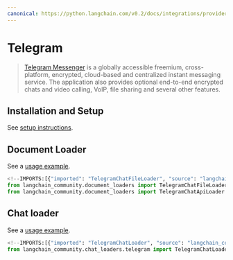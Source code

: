 ```yaml
---
canonical: https://python.langchain.com/v0.2/docs/integrations/providers/telegram/
---
```


# Telegram

> [Telegram Messenger](https://web.telegram.org/a/) is a globally accessible freemium, cross-platform, encrypted, cloud-based and centralized instant messaging service. The application also provides optional end-to-end encrypted chats and video calling, VoIP, file sharing and several other features.

## Installation and Setup

See [setup instructions](/docs/integrations/document_loaders/telegram).

## Document Loader

See a [usage example](/docs/integrations/document_loaders/telegram).

```python
<!--IMPORTS:[{"imported": "TelegramChatFileLoader", "source": "langchain_community.document_loaders", "docs": "https://api.python.langchain.com/en/latest/document_loaders/langchain_community.document_loaders.telegram.TelegramChatFileLoader.html", "title": "Telegram"}, {"imported": "TelegramChatApiLoader", "source": "langchain_community.document_loaders", "docs": "https://api.python.langchain.com/en/latest/document_loaders/langchain_community.document_loaders.telegram.TelegramChatApiLoader.html", "title": "Telegram"}]-->
from langchain_community.document_loaders import TelegramChatFileLoader
from langchain_community.document_loaders import TelegramChatApiLoader
```

## Chat loader

See a [usage example](/docs/integrations/chat_loaders/telegram).

```python
<!--IMPORTS:[{"imported": "TelegramChatLoader", "source": "langchain_community.chat_loaders.telegram", "docs": "https://api.python.langchain.com/en/latest/chat_loaders/langchain_community.chat_loaders.telegram.TelegramChatLoader.html", "title": "Telegram"}]-->
from langchain_community.chat_loaders.telegram import TelegramChatLoader
```